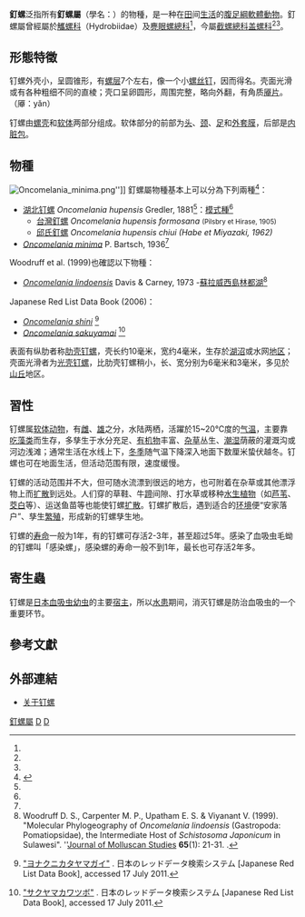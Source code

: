 {{Automatic taxobox
| image = Oncomelania hupensis.jpg
| image_caption = [[湖北钉螺|湖北钉螺]] ''Oncomelania hupensis''
| taxon = Oncomelania
| authority = [[Vinzenz_Maria_Gredler|Gredler]], 1881<ref>[[Vinzenz_Maria_Gredler|Gredler V. M.]] (1881). ''Jahrb. dtsch. malak. Ges.'' '''8''': 120.</ref>
| diversity_link = #多樣性
| diversity_ref = <ref name="Kameda 2011"/>
| diversity = 2個物種
| type species = 湖北钉螺<br>''Oncomelania hupensis''
| type species authority = Gredler, 1881
| subdivision_ranks = [[種_(生物)|物種]]
| subdivision = [[#物種|見內文]]
}}

'''釘螺'''泛指所有'''釘螺屬'''（學名：{{lang|la|''Oncomelania''}}）的物種，是一种在[[田|田]]间[[生活|生活]]的[[腹足綱|腹足綱]][[軟體動物|軟體動物]]。釘螺屬曾經屬於[[觿螺科|觿螺科]]（Hydrobiidae）{{r|qzx}}及[[麂眼螺總科|麂眼螺總科]]<ref name="Bouchet 2005" />，今屬[[截螺總科|截螺總科]][[盖螺科|盖螺科]]<ref name="Criscione&Ponder"/><ref name="WoRMS_722756"/>。

==形態特徵==
钉螺外壳小，呈圆锥形，有[[螺层|螺层]]7个左右，像一个小[[螺丝钉|螺丝钉]]，因而得名。壳面光滑或有各种粗细不同的直棱；壳口呈卵圆形，周围完整，略向外翻，有角质[[厣片|厣片]]。（厣：yǎn）

钉螺由[[螺壳|螺壳]]和[[软体|软体]]两部分组成。软体部分的前部为[[头|头]]、[[颈|颈]]、[[足|足]]和[[外套膜|外套膜]]，后部是[[内脏包|内脏包]]。

==物種==
[[File:Oncomelania_minima.png|thumb]]'']]
釘螺屬物種基本上可以分為下列兩種<ref name="Kameda 2011">{{cite journal |last1=Kameda |first1=Y. |last2=Kato |first2=M. |year=2011 |title=Terrestrial invasion of pomatiopsid gastropods in the heavy-snow region of the Japanese Archipelago |journal=''[[BMC_Evolutionary_Biology|BMC Evolutionary Biology]]'' |volume=11 |page=118 |doi=10.1186/1471-2148-11-118 |language=en }}</ref>：
* [[湖北钉螺|湖北钉螺]] ''Oncomelania hupensis'' Gredler, 1881<ref name="Kameda 2011"/>：[[模式種|模式種]]<ref name="Davis 1979"/>
** [[台灣釘螺|台灣釘螺]] ''Oncomelania hupensis formosana'' <small>(Pilsbry et Hirase, 1905)</small>
** [[邱氏釘螺|邱氏釘螺]] ''Oncomelania hupensis chiui'' ''(Habe et Miyazaki, 1962)''
* ''[[Oncomelania_minima|Oncomelania minima]]'' P. Bartsch, 1936<ref name="Kameda 2011"/>

Woodruff et al. (1999)也確認以下物種：
* ''[[Oncomelania_lindoensis|Oncomelania lindoensis]]'' Davis & Carney, 1973 -[[蘇拉威西島|蘇拉威西島]][[林都湖|林都湖]]<ref>Woodruff D. S., Carpenter M. P., Upatham E. S. & Viyanant V. (1999). "Molecular Phylogeography of ''Oncomelania lindoensis'' (Gastropoda: Pomatiopsidae), the Intermediate Host of ''Schistosoma Japonicum'' in Sulawesi". ''[[Journal_of_Molluscan_Studies|Journal of Molluscan Studies]] '''65'''(1): 21-31. {{doi|10.1093/mollus/65.1.21}}.</ref>

Japanese Red List Data Book (2006)：
* ''[[Oncomelania_shini|Oncomelania shini]]'' <ref>{{jp icon}} [http://www.jpnrdb.com/search.php?mode=map&q=110504020100292 "ヨナクニカタヤマガイ"] {{webarchive|url=https://web.archive.org/web/20111004064507/http://www.jpnrdb.com/search.php?mode=map&q=110504020100292 |date=2011-10-04 }}. 日本のレッドデータ検索システム [Japanese Red List Data Book], accessed 17 July 2011.</ref>
* ''[[Oncomelania_sakuyamai|Oncomelania sakuyamai]]'' <ref>{{jp icon}} [http://www.jpnrdb.com/search.php?mode=map&q=110504020100291 "サクヤマカワツボ"] {{webarchive|url=https://web.archive.org/web/20111004064531/http://www.jpnrdb.com/search.php?mode=map&q=110504020100291 |date=2011-10-04 }}. 日本のレッドデータ検索システム [Japanese Red List Data Book], accessed 17 July 2011.</ref>

表面有纵肋者称[[肋壳钉螺|肋壳钉螺]]，壳长约10毫米，宽约4毫米，生存於[[湖|湖]][[沼|沼]]或水网[[地区|地区]]；壳面光滑者为[[光壳钉螺|光壳钉螺]]，比肋壳钉螺稍小，长、宽分别为6毫米和3毫米，多见於[[丘|山丘]]地区。

==習性==
钉螺属[[软体动物|软体动物]]，有[[雌|雌]]、[[雄|雄]]之分，水陆两栖，活躍於15~20℃度的[[气温|气温]]，主要靠[[吃|吃]][[藻类|藻类]]而生存，多孳生于水分充足、[[有机物|有机物]]丰富、[[杂草|杂草]]丛生、[[潮湿|潮湿]]荫蔽的灌溉沟或河边浅滩；通常生活在水线上下，[[冬季|冬季]]随气温下降深入地面下数厘米蛰伏越冬。钉螺也可在地面生活，但活动范围有限，速度缓慢。

钉螺的活动范围并不大，但可随水流漂到很远的地方，也可附着在杂草或其他漂浮物上而[[扩散|扩散]]到远处。人们穿的草鞋、牛[[蹄|蹄]]间隙、打水草或移种[[水生植物|水生植物]]（如[[芦苇|芦苇]]、[[茭白|茭白]]等）、运送鱼苗等也能使钉螺[[扩散|扩散]]。钉螺扩散后，遇到适合的[[环境|环境]]便“安家落户”、孳生[[繁殖|繁殖]]，形成新的钉螺孳生地。

钉螺的[[寿命|寿命]]一般为1年，有的钉螺可存活2-3年，甚至超过5年。感染了血吸虫毛蚴的钉螺叫「感染螺」，感染螺的寿命一般不到1年，最长也可存活2年多。

==寄生蟲==
钉螺是[[日本血吸虫|日本血吸虫]][[幼虫|幼虫]]的主要[[宿主|宿主]]{{r|Zhao 2010}}，所以[[水災|水患]]期间，消灭钉螺是防治血吸虫的一个重要环节。

==參考文獻==
{{reflist |refs=
<ref name="Bouchet 2005">{{Bouchet 2005}}</ref>
<ref name="Criscione&Ponder">{{cite journal
 |last1=Criscione |first1=F.
 |last2=Ponder |first2=W.F.
 |year=2013
 |title=A phylogenetic analysis of rissooidean and cingulopsoidean families (Gastropoda: Caenogastropoda)
 |journal=[[Molecular_Phylogenetics_and_Evolution|Molecular Phylogenetics and Evolution]]
 |volume=66| number=3|pages=1075–1082
 |doi=10.1016/j.ympev.2012.11.026
 |pmid=23238494 |language=zh-hant }}</ref>
<ref name="Davis 1979">{{cite book
 |url={{google books |plainurl=yes |id=SfVvkEBzj8cC |dq=Prososthenia}}
 |last=Davis |first=G. M. |year=1979
 |title=The origin and evolution of the gastropod family Pomatiopsidae, with emphasis on the Mekong river Triculinae
 |journal=''[[Academy_of_natural_Sciences_of_Philadelphia|Academy of natural Sciences of Philadelphia]]'', Monograph
 |volume=20 |pages=1-120 |isbn=978-1-4223-1926-0 |language=en }}</ref>
<ref name="qzx">{{cite book
 |editor=[[齐钟彥|齐钟彥]] |year=1998
 |title=中国经济软体动物 |publisher=中國農業出版社
 |isbn=7-109-04711-3 }}</ref>
<ref name="WoRMS_722756">{{WoRMS
 |id=722756 |title=Truncatelloidea |db=MolluscaBase |last=Bouchet |first=P. |authorlink=菲利普·布歇特 |date=2013-03-11 |access-date=2013-06-11 }}</ref>
<ref name="Zhao 2010">{{cite journal |last1=Zhao |first1=Q. P. |last2=Jiang |first2=M. S. |last3=Littlewood |first3=D. T. J. |last4=Nie |first4=P. |year=2010 |title=Distinct Genetic Diversity of ''Oncomelania hupensis'', Intermediate Host of ''Schistosoma japonicum'' in Mainland China as Revealed by ITS Sequences |journal=''[[PLoS_Neglected_Tropical_Diseases|PLoS Neglected Tropical Diseases]]'' |volume=4 |issue=3 |id=e611 |doi=10.1371/journal.pntd.0000611 |language=en }}</ref>
}}

==外部連結==
{{commonscat|Oncomelania}}
*[http://www.hwcc.com.cn/newsdisplay/newsdisplay.asp?Id=114354 关于钉螺] {{Wayback|url=http://www.hwcc.com.cn/newsdisplay/newsdisplay.asp?Id=114354 |date=20050113200546 }}
{{Taxonbar|from=Q5225925}}

[[Category:釘螺屬|]]
[[Category:_盖螺科|D]]
[[Category:_1881年描述的分类群|D]]